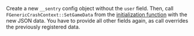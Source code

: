 Create a new `__sentry` config object without the `user` field. Then, call `FGenericCrashContext::SetGameData` from the [initialization function](/platforms/unreal/advanced-config/) with the new JSON data. You have to provide all other fields again, as call overrides the previously registered data.
